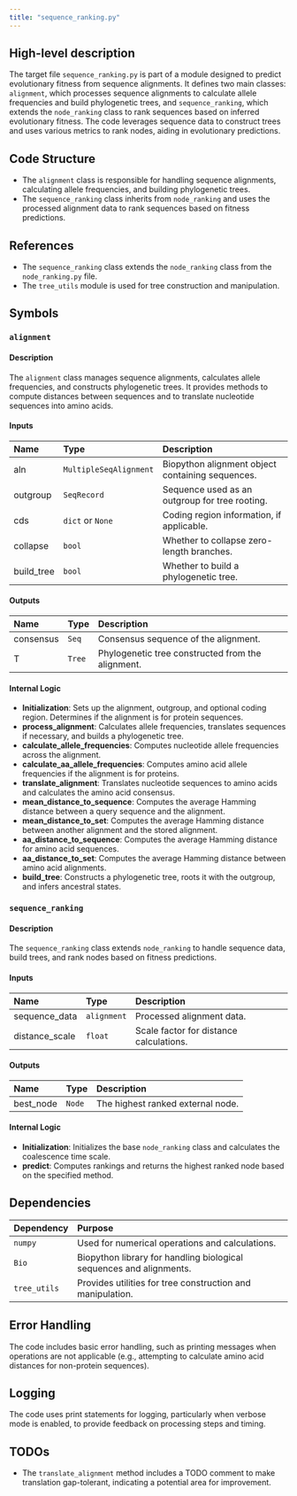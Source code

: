 ```yaml
---
title: "sequence_ranking.py"
---
```


## High-level description

The target file `sequence_ranking.py` is part of a module designed to predict evolutionary fitness from sequence alignments. It defines two main classes: `alignment`, which processes sequence alignments to calculate allele frequencies and build phylogenetic trees, and `sequence_ranking`, which extends the `node_ranking` class to rank sequences based on inferred evolutionary fitness. The code leverages sequence data to construct trees and uses various metrics to rank nodes, aiding in evolutionary predictions.

## Code Structure

- The `alignment` class is responsible for handling sequence alignments, calculating allele frequencies, and building phylogenetic trees.
- The `sequence_ranking` class inherits from `node_ranking` and uses the processed alignment data to rank sequences based on fitness predictions.

## References

- The `sequence_ranking` class extends the `node_ranking` class from the `node_ranking.py` file.
- The `tree_utils` module is used for tree construction and manipulation.

## Symbols

### `alignment`
#### Description
The `alignment` class manages sequence alignments, calculates allele frequencies, and constructs phylogenetic trees. It provides methods to compute distances between sequences and to translate nucleotide sequences into amino acids.

#### Inputs
| Name     | Type                      | Description                                      |
|:---------|:--------------------------|:-------------------------------------------------|
| aln      | `MultipleSeqAlignment`    | Biopython alignment object containing sequences. |
| outgroup | `SeqRecord`               | Sequence used as an outgroup for tree rooting.   |
| cds      | `dict` or `None`          | Coding region information, if applicable.        |
| collapse | `bool`                    | Whether to collapse zero-length branches.        |
| build_tree | `bool`                  | Whether to build a phylogenetic tree.            |

#### Outputs
| Name       | Type   | Description                                      |
|:-----------|:-------|:-------------------------------------------------|
| consensus  | `Seq`  | Consensus sequence of the alignment.             |
| T          | `Tree` | Phylogenetic tree constructed from the alignment.|

#### Internal Logic
- **Initialization**: Sets up the alignment, outgroup, and optional coding region. Determines if the alignment is for protein sequences.
- **process_alignment**: Calculates allele frequencies, translates sequences if necessary, and builds a phylogenetic tree.
- **calculate_allele_frequencies**: Computes nucleotide allele frequencies across the alignment.
- **calculate_aa_allele_frequencies**: Computes amino acid allele frequencies if the alignment is for proteins.
- **translate_alignment**: Translates nucleotide sequences to amino acids and calculates the amino acid consensus.
- **mean_distance_to_sequence**: Computes the average Hamming distance between a query sequence and the alignment.
- **mean_distance_to_set**: Computes the average Hamming distance between another alignment and the stored alignment.
- **aa_distance_to_sequence**: Computes the average Hamming distance for amino acid sequences.
- **aa_distance_to_set**: Computes the average Hamming distance between amino acid alignments.
- **build_tree**: Constructs a phylogenetic tree, roots it with the outgroup, and infers ancestral states.

### `sequence_ranking`
#### Description
The `sequence_ranking` class extends `node_ranking` to handle sequence data, build trees, and rank nodes based on fitness predictions.

#### Inputs
| Name           | Type   | Description                                      |
|:---------------|:-------|:-------------------------------------------------|
| sequence_data  | `alignment` | Processed alignment data.                   |
| distance_scale | `float` | Scale factor for distance calculations.         |

#### Outputs
| Name       | Type   | Description                                      |
|:-----------|:-------|:-------------------------------------------------|
| best_node  | `Node` | The highest ranked external node.                |

#### Internal Logic
- **Initialization**: Initializes the base `node_ranking` class and calculates the coalescence time scale.
- **predict**: Computes rankings and returns the highest ranked node based on the specified method.

## Dependencies

| Dependency | Purpose                                      |
|:-----------|:---------------------------------------------|
| `numpy`    | Used for numerical operations and calculations. |
| `Bio`      | Biopython library for handling biological sequences and alignments. |
| `tree_utils` | Provides utilities for tree construction and manipulation. |

## Error Handling
The code includes basic error handling, such as printing messages when operations are not applicable (e.g., attempting to calculate amino acid distances for non-protein sequences).

## Logging
The code uses print statements for logging, particularly when verbose mode is enabled, to provide feedback on processing steps and timing.

## TODOs
- The `translate_alignment` method includes a TODO comment to make translation gap-tolerant, indicating a potential area for improvement.